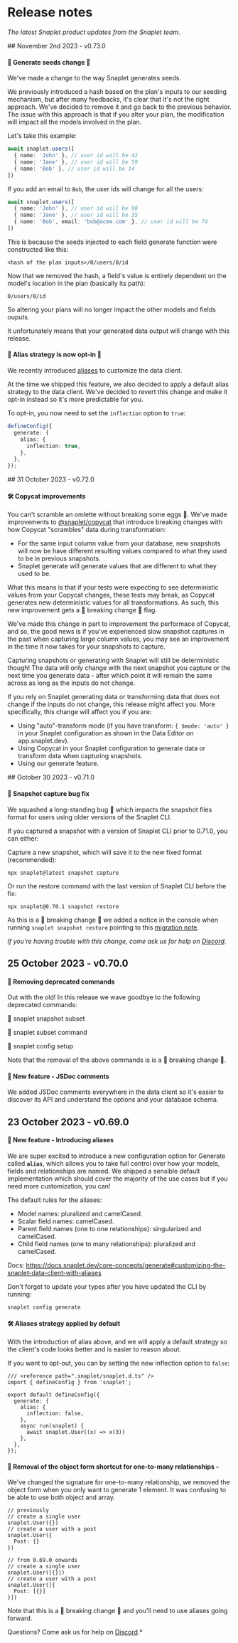 
# Release notes
*The latest Snaplet product updates from the Snaplet team.*


<Steps>
<Step>
## November 2nd 2023 - v0.73.0

#### 🚨 Generate seeds change 🚨

We've made a change to the way Snaplet generates seeds.

We previously introduced a hash based on the plan's inputs to our seeding mechanism, but after many feedbacks, it's clear that it's not the right approach. We've decided to remove it and go back to the previous behavior.
The issue with this approach is that if you alter your plan, the modification will impact all the models involved in the plan.

Let's take this example:

```ts
await snaplet.users([
  { name: 'John' }, // user id will be 42
  { name: 'Jane' }, // user id will be 59
  { name: 'Bob' }, // user id will be 14
])
```

If you add an email to `Bob`, the user ids will change for all the users:

```ts
await snaplet.users([
  { name: 'John' }, // user id will be 98
  { name: 'Jane' }, // user id will be 35
  { name: 'Bob', email: 'bob@acme.com' }, // user id will be 74
])
```

This is because the seeds injected to each field generate function were constructed like this:

`<hash of the plan inputs>/0/users/0/id`

Now that we removed the hash, a field's value is entirely dependent on the model's location in the plan (basically its path):

`0/users/0/id`

So altering your plans will no longer impact the other models and fields ouputs.

It unfortunately means that your generated data output will change with this release.

#### 🚨 Alias strategy is now opt-in 🚨

We recently introduced [aliases](/core-concepts/generate#customizing-the-snaplet-data-client-with-aliases) to customize the data client.

At the time we shipped this feature, we also decided to apply a default alias strategy to the data client. We've decided to revert this change and make it opt-in instead so it's more predictable for you.

To opt-in, you now need to set the `inflection` option to `true`:

```ts
defineConfig({
  generate: {
    alias: {
      inflection: true,
    },
  },
});
```
</Step>
<Step>
## 31 October 2023 - v0.72.0

#### 🛠️ Copycat improvements

You can't scramble an omlette without breaking some eggs 🍳. We've made improvements to [@snaplet/copycat](https://github.com/snaplet/copycat) that introduce breaking changes with how Copycat "scrambles" data during transformation:

* For the same input column value from your database, new snapshots will now be have different resulting values compared to what they used to be in previous snapshots.
* Snaplet generate will generate values that are different to what they used to be.

What this means is that if your tests were expecting to see deterministic values from your Copycat changes, these tests may break, as Copycat generates new deterministic values for all transformations. As such, this new improvement gets a 🚨 breaking change 🚨 flag.

We've made this change in part to improvement the performace of Copycat, and so, the good news is if you've experienced slow snapshot captures in the past when capturing large column values, you may see an improvement in the time it now takes for your snapshots to capture.

Capturing snapshots or generating with Snaplet will still be deterministic though! The data will only change with the next snapshot you capture or the next time you generate data - after which point it will remain the same across as long as the inputs do not change.

If you rely on Snaplet generating data or transforming data that does not change if the inputs do not change, this release might affect you. More specifically, this change will affect you if you are:

* Using "auto"-transform mode (if you have transform: `{ $mode: 'auto' }` in your Snaplet configuration as shown in the Data Editor on app.snaplet.dev).
* Using Copycat in your Snaplet configuration to generate data or transform data when capturing snapshots.
* Using our generate feature.
</Step>

<Step>
## October 30 2023 - v0.71.0

#### 🐛 Snapshot capture bug fix

We squashed a long-standing bug 🐛 which impacts the snapshot files format for users using older versions of the Snaplet CLI.

If you captured a snapshot with a version of Snaplet CLI prior to 0.71.0, you can either:

Capture a new snapshot, which will save it to the new fixed format (recommended):

`npx snaplet@latest snapshot capture`

Or run the restore command with the last version of Snaplet CLI before the fix:

`npx snaplet@0.70.1 snapshot restore`

As this is a 🚨 breaking change 🚨 we added a notice in the console when running `snaplet snapshot restore` pointing to this [migration note](https://docs.snaplet.dev/migrations/snapshot#from-0710-and-above).

*If you're having trouble with this change, come ask us for help on [Discord](https://app.snaplet.dev/chat).*
</Step>
<Step>
## 25 October 2023 - v0.70.0

#### 🧹 Removing deprecated commands

Out with the old! In this release we wave goodbye to the following deprecated commands:

👋 snaplet snapshot subset

👋  snaplet subset command

👋  snaplet config setup

Note that the removal of the above commands is is a 🚨 breaking change 🚨.

#### 🎁 New feature - JSDoc comments

We added JSDoc comments everywhere in the data client so it's easier to discover its API and understand the options and your database schema.
</Step>
<Step>
## 23 October 2023 - v0.69.0

#### 🎁 New feature - Introducing aliases

We are super excited to introduce a new configuration option for Generate called **`alias`**, which allows you to take full control over how your models, fields and relationships are named. We shipped a sensible default implementation which should cover the majority of the use cases but if you need more customization, you can!

The default rules for the aliases:

* Model names: pluralized and camelCased.
* Scalar field names: camelCased.
* Parent field names (one to one relationships): singularized and camelCased.
* Child field names (one to many relationships): pluralized and camelCased.

Docs: https://docs.snaplet.dev/core-concepts/generate#customizing-the-snaplet-data-client-with-aliases

Don't forget to update your types after you have updated the CLI by running:

`snaplet config generate`

#### 🛠️ Aliases strategy applied by default

With the introduction of alias above, and we will apply a default strategy so the client's code looks better and is easier to reason about.

If you want to opt-out, you can by setting the new inflection option to `false`:

```
/// <reference path=".snaplet/snaplet.d.ts" />
import { defineConfig } from 'snaplet';

export default defineConfig({
  generate: {
    alias: {
      inflection: false,
    },
    async run(snaplet) {
      await snaplet.User((x) => x(3))
    },
  },
});
```

#### 🧹 Removal of the object form shortcut for one-to-many relationships -

We've changed the signature for one-to-many relationship, we removed the object form when you only want to generate 1 element. It was confusing to be able to use both object and array.

```
// previously
// create a single user
snaplet.User({})
// create a user with a post
snaplet.User({
  Post: {}
})

// from 0.69.0 onwards
// create a single user
snaplet.User([{}])
// create a user with a post
snaplet.User([{
  Post: [{}]
}])
```

Note that this is a 🚨 breaking change 🚨 and you'll need to use aliases going forward.

Questions? Come ask us for help on [Discord](https://app.snaplet.dev/chat).*
</Step>
</Steps>
